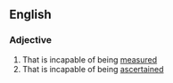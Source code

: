 ==English==

===Adjective===
{{en-adj}}

# That is incapable of being [[measure]]d
# That is incapable of being [[ascertain]]ed